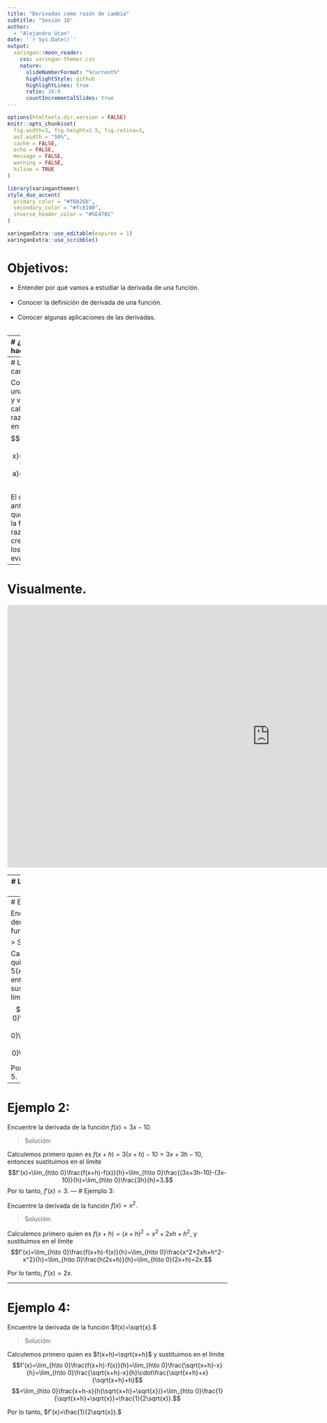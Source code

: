 ---
title: "Derivadas como razón de cambio"
subtitle: "Sesión 16"  
author: 
  - "Alejandro Ucan"
date: '`r Sys.Date()`'
output:
  xaringan::moon_reader:
    css: xaringan-themer.css
    nature:
      slideNumberFormat: "%current%"
      highlightStyle: github
      highlightLines: true
      ratio: 16:9
      countIncrementalSlides: true
---

```{r setup, include=FALSE}
options(htmltools.dir.version = FALSE)
knitr::opts_chunk$set(
  fig.width=3, fig.height=2.5, fig.retina=3,
  out.width = "50%",
  cache = FALSE,
  echo = FALSE,
  message = FALSE, 
  warning = FALSE,
  hiline = TRUE
)
```

```{r xaringan-themer, include=FALSE, warning=FALSE}
library(xaringanthemer)
style_duo_accent(
  primary_color = "#f6b26b",
  secondary_color = "#fc8100",
  inverse_header_color = "#5E4701"
)
```

```{r xaringan-editable, echo=FALSE}
xaringanExtra::use_editable(expires = 1)
xaringanExtra::use_scribble()
```
# Objetivos:

 * Entender por qué vamos a estudiar la derivada de una función. <br/><br/>
 * Conocer la definición de derivada de una función. <br/><br/>
 * Conocer algunas aplicaciones de las derivadas. <br/><br/>
 
---
# ¿Qué vamos a hacer?

.pull_left[
* Si conocermos la posición de un carro en cada momento, estamos interesados en saber la __velocidad__ del carro cuando esta viajando a cierto tiempo.
<br/><br/>
* Queremos conocer, que __tan rápido__ crece la población en un momento específico.
<br/><br/>
* ¿Ustedes conocen la otro fenómeno con este comportamiento?
]

.pull_right[
<iframe src="https://giphy.com/embed/UNVdEj8LK9iuY" width="480" height="270" frameBorder="0" class="giphy-embed" allowFullScreen></iframe><p><a href="https://giphy.com/gifs/watch-years-how-UNVdEj8LK9iuY">via GIPHY</a></p>
]
---
# La razón de cambio.

Consideremos una función $f(x)$ y vamos a calcular una razón de cambio en el punto $a.$ $$m=\frac{\Delta y}{\Delta x}=\frac{f(a+h)-f(a)}{(a+h)-a}=\frac{f(a+h)-f(a)}{h}.$$

El cociente anterior mide que tanto crece la función en razon del crecimiento de los valores que evaluamos.

---
# Visualmente.

<iframe src="https://www.geogebra.org/graphing/mj5najqr?embed" width="1200" height="600" allowfullscreen style="border: 1px solid #e4e4e4;border-radius: 4px;" frameborder="0"></iframe>

---
# La mejor razón de cambio

De lo anterior podemos decir que la mejor razón de cambio se da por el límite: $$f'(x)=\lim_{h\to 0} \frac{f(x+h)-f(x)}{h}.$$

> La función anterior ( $f'(x)$ ) se conoce como la __derivada__ de la función $f(x),$ y el límite anterior se conoce como la definición de la derivada.

---
# Ejemplo 1:

Encuentre la derivada de la función $f(x)=5x.$


> Solución:

Calculemos primero quien es $f(x+h)=5(x+h)=5x+5h,$ entonces sustituimos en el límite 
$$f'(x)=\lim_{h\to 0}\frac{f(x+h)-f(x)}{h}=\lim_{h\to 0}\frac{(5x+5h)-5x}{h}=\lim_{h\to 0}\frac{5h}{h}=5.$$

Por lo tanto, $f'(x)=5.$

---
# Ejemplo 2:

Encuentre la derivada de la función $f(x)=3x-10.$

> Solución:

Calculemos primero quien es $f(x+h)=3(x+h)-10=3x+3h-10,$ entonces sustituimos en el límite 
$$f'(x)=\lim_{h\to 0}\frac{f(x+h)-f(x)}{h}=\lim_{h\to 0}\frac{(3x+3h-10)-(3x-10)}{h}=\lim_{h\to 0}\frac{3h}{h}=3.$$
Por lo tanto, $f'(x)=3.$
---
# Ejemplo 3:

Encuentre la derivada de la función $f(x)=x^2.$

> Solución:

Calculemos primero quien es $f(x+h)=(x+h)^2=x^2+2xh+h^2,$ y sustituimos en el límite
$$f'(x)=\lim_{h\to 0}\frac{f(x+h)-f(x)}{h}=\lim_{h\to 0}\frac{x^2+2xh+h^2-x^2}{h}=\lim_{h\to 0}\frac{h(2x+h)}{h}=\lim_{h\to 0}(2x+h)=2x.$$

Por lo tanto, $f'(x)=2x.$

---
# Ejemplo 4:

Encuentre la derivada de la función $f(x)=\sqrt{x}.$

> Solución:

Calculemos primero quien es $f(x+h)=\sqrt{x+h}$ y sustituimos en el límite
$$f'(x)=\lim_{h\to 0}\frac{f(x+h)-f(x)}{h}=\lim_{h\to 0}\frac{\sqrt{x+h}-x}{h}=\lim_{h\to 0}\frac{\sqrt{x+h}-x}{h}\cdot\frac{\sqrt{x+h}+x}{\sqrt{x+h}+h}$$
$$=\lim_{h\to 0}\frac{x+h-x}{h(\sqrt{x+h}+\sqrt{x})}=\lim_{h\to 0}\frac{1}{\sqrt{x+h}+\sqrt{x}}=\frac{1}{2\sqrt{x}}.$$

Por lo tanto, $f'(x)=\frac{1}{2\sqrt{x}}.$